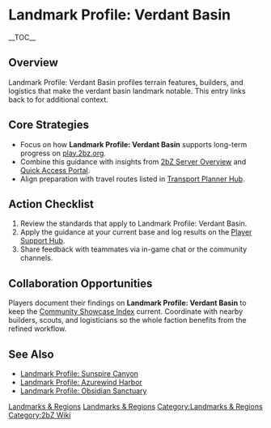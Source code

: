 {{Short description|Landmark Profile: Verdant Basin profiles terrain features, builders, and logistics that make the verdant basin landmark notable}}
= Landmark Profile: Verdant Basin =
{{2bZ Navbox}}
__TOC__

== Overview ==
Landmark Profile: Verdant Basin profiles terrain features, builders, and logistics that
make the verdant basin landmark notable. This entry links back to [[Category:Landmarks &
Regions|Landmarks & Regions]] for additional context.

== Core Strategies ==
* Focus on how '''Landmark Profile: Verdant Basin''' supports long-term progress on [[play.2bz.org]].
* Combine this guidance with insights from [[2bZ Server Overview]] and [[Quick Access Portal]].
* Align preparation with travel routes listed in [[Transport Planner Hub]].

== Action Checklist ==
# Review the [[Category:Landmarks & Regions|Landmarks & Regions]] standards that apply to Landmark Profile: Verdant Basin.
# Apply the guidance at your current base and log results on the [[Player Support Hub]].
# Share feedback with teammates via in-game chat or the community channels.

== Collaboration Opportunities ==
Players document their findings on '''Landmark Profile: Verdant Basin''' to keep the
[[Community Showcase Index]] current. Coordinate with nearby builders, scouts, and
logisticians so the whole faction benefits from the refined workflow.

== See Also ==
* [[Landmark Profile: Sunspire Canyon]]
* [[Landmark Profile: Azurewind Harbor]]
* [[Landmark Profile: Obsidian Sanctuary]]

[[Category:Landmarks & Regions]]
[[Category:2bZ Wiki]]
